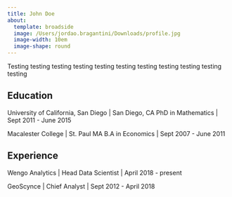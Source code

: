 ```yaml
---
title: John Doe
about:
  template: broadside
  image: /Users/jordao.bragantini/Downloads/profile.jpg
  image-width: 10em
  image-shape: round
---
```


Testing testing testing testing testing testing testing testing testing testing testing 

## Education

University of California, San Diego | San Diego, CA
PhD in Mathematics | Sept 2011 - June 2015

Macalester College | St. Paul MA
B.A in Economics | Sept 2007 - June 2011

## Experience

Wengo Analytics | Head Data Scientist | April 2018 - present

GeoScynce | Chief Analyst | Sept 2012 - April 2018